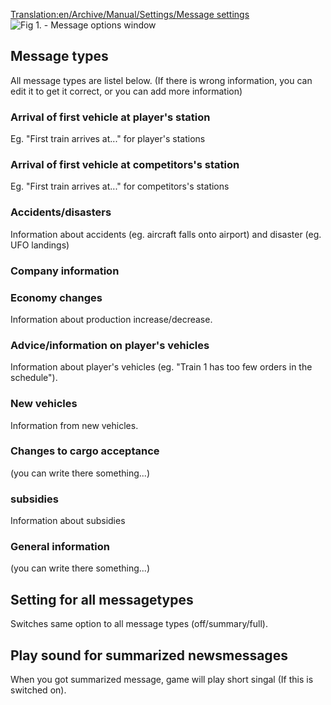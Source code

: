 [[Translation:en/Archive/Manual/Settings/Message settings]]
[[File:en/Archive/Manual/Settings/Messageoptions.png|center|frame|Fig 1. - Message options window]]

== Message types ==

All message types are listel below. (If there is wrong information, you can edit it to get it correct, or you can add more information)

=== Arrival of first vehicle at player's station ===

Eg. "First train arrives at..." for player's stations

=== Arrival of first vehicle at competitors's station ===

Eg. "First train arrives at..." for competitors's stations

=== Accidents/disasters ===

Information about accidents (eg. aircraft falls onto airport) and disaster (eg. UFO landings)

=== Company information ===

=== Economy changes ===

Information about production increase/decrease.

=== Advice/information on player's vehicles ===

Information about player's vehicles (eg. "Train 1 has too few orders in the schedule").

=== New vehicles ===

Information from new vehicles.

=== Changes to cargo acceptance ===

(you can write there something...)

=== subsidies ===

Information about subsidies

=== General information ===

(you can write there something...)

== Setting for all messagetypes ==

Switches same option to all message types (off/summary/full).

== Play sound for summarized newsmessages ==

When you got summarized message, game will play short singal (If this is switched on).